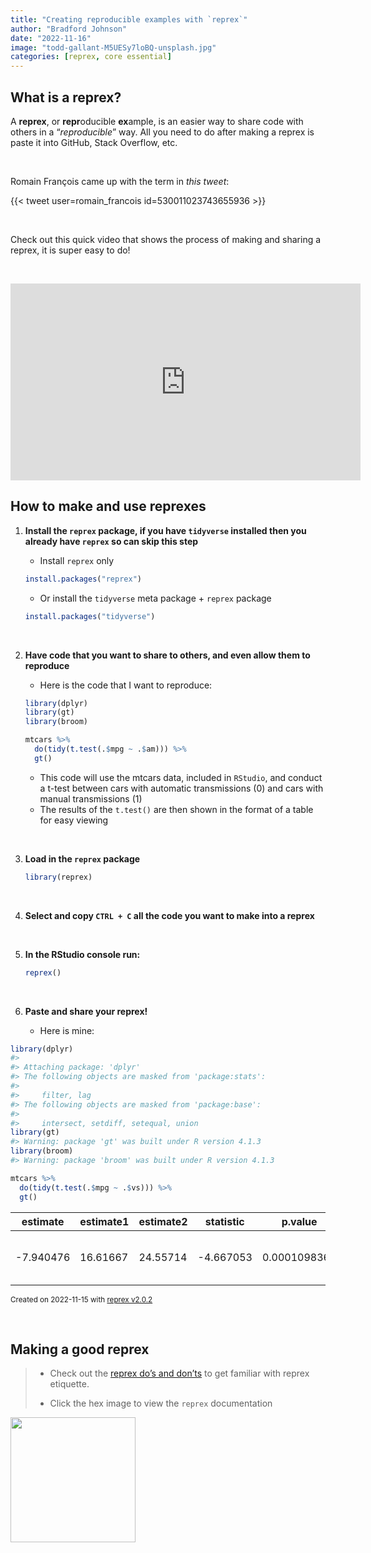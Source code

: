 ```yaml
---
title: "Creating reproducible examples with `reprex`"
author: "Bradford Johnson"
date: "2022-11-16"
image: "todd-gallant-M5UESy7loBQ-unsplash.jpg"
categories: [reprex, core essential]
---
```


## What is a reprex?

A **reprex**, or **repr**oducible **ex**ample, is an easier way to share code with others in a "*reproducible*" way. All you need to do after making a reprex is paste it into GitHub, Stack Overflow, etc.

<br>

Romain François came up with the term in *this tweet*:

{{< tweet user=romain_francois id=530011023743655936 >}}

<br>

Check out this quick video that shows the process of making and sharing a reprex, it is super easy to do!

<br>

<center>

<iframe width="560" height="315" src="https://www.youtube.com/embed/35suhGR53wQ" title="YouTube video player" frameborder="0" allow="accelerometer; autoplay; clipboard-write; encrypted-media; gyroscope; picture-in-picture" allowfullscreen>

</iframe>

</center>

## How to make and use reprexes

1. **Install the `reprex` package, if you have `tidyverse` installed then you already have `reprex` so can skip this step**

    -   Install `reprex` only

    ``` r
    install.packages("reprex")
    ```

    -   Or install the `tidyverse` meta package + `reprex` package

    ``` r
    install.packages("tidyverse")
    ```

    <br>

2. **Have code that you want to share to others, and even allow them to reproduce**

    -   Here is the code that I want to reproduce:

    ``` r
    library(dplyr)
    library(gt)
    library(broom)

    mtcars %>%
      do(tidy(t.test(.$mpg ~ .$am))) %>%
      gt()
    ```

    -   This code will use the mtcars data, included in `RStudio`, and conduct a t-test between cars with automatic transmissions (0) and cars with manual transmissions (1)
    -   The results of the `t.test()` are then shown in the format of a table for easy viewing

    <br>

3. **Load in the `reprex` package**

    ``` r
    library(reprex)
    ```

    <br>

4. **Select and copy `CTRL + C` all the code you want to make into a reprex**

    <br>

5. **In the RStudio console run:**

    ``` r
    reprex()
    ```

    <br>

6. **Paste and share your reprex!**

    -   Here is mine:

``` r
library(dplyr)
#> 
#> Attaching package: 'dplyr'
#> The following objects are masked from 'package:stats':
#> 
#>     filter, lag
#> The following objects are masked from 'package:base':
#> 
#>     intersect, setdiff, setequal, union
library(gt)
#> Warning: package 'gt' was built under R version 4.1.3
library(broom)
#> Warning: package 'broom' was built under R version 4.1.3

mtcars %>%
  do(tidy(t.test(.$mpg ~ .$vs))) %>%
  gt()
```

| estimate  | estimate1 | estimate2 | statistic | p.value      | parameter | conf.low  | conf.high | method                  | alternative |
|--------|--------|--------|--------|--------|--------|--------|--------|--------|--------|
| -7.940476 | 16.61667  | 24.55714  | -4.667053 | 0.0001098368 | 22.71576  | -11.46251 | -4.418445 | Welch Two Sample t-test | two.sided   |

<sup>Created on 2022-11-15 with [reprex v2.0.2](https://reprex.tidyverse.org)</sup>

<br>

## Making a good reprex

> -   Check out the [reprex do's and don'ts](https://cran.r-project.org/web/packages/reprex/vignettes/reprex-dos-and-donts.html) to get familiar with reprex etiquette.
>
> -   Click the hex image to view the `reprex` documentation

[![](reprex.svg){width="200"}](https://reprex.tidyverse.org/)
